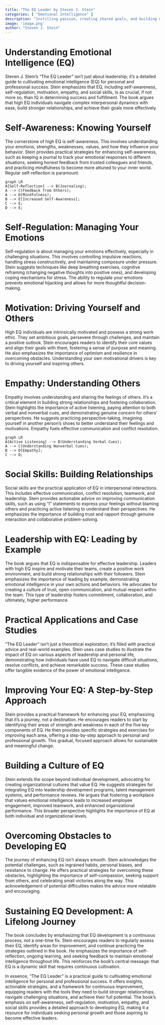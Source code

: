 ```yaml
---
title: "The EQ Leader by Steven J. Stein"
categories: [ "Emotional Intelligence" ]
description: "Instilling passion, creating shared goals, and building meaningful organizations"
image: 'image.png'
author: "Steven J. Stein"
---
```

# Understanding Emotional Intelligence (EQ)

Steven J. Stein's "The EQ Leader" isn't just about leadership; it's a detailed guide to cultivating emotional intelligence (EQ) for personal and professional success. Stein emphasizes that EQ, including self-awareness, self-regulation, motivation, empathy, and social skills, is as crucial, if not more so, than IQ in determining success and fulfillment. The book argues that high EQ individuals navigate complex interpersonal dynamics with ease, build stronger relationships, and achieve their goals more effectively.

# Self-Awareness: Knowing Yourself

The cornerstone of high EQ is self-awareness.  This involves understanding your emotions, strengths, weaknesses, values, and how they influence your behavior.  Stein provides practical strategies for enhancing self-awareness, such as keeping a journal to track your emotional responses to different situations, seeking honest feedback from trusted colleagues and friends, and practicing mindfulness to become more attuned to your inner world.  Regular self-reflection is paramount.

```mermaid
graph LR
A[Self-Reflection] --> B(Journaling);
A --> C(Feedback from Others);
A --> D(Mindfulness);
B --> E[Increased Self-Awareness];
C --> E;
D --> E;
```

# Self-Regulation: Managing Your Emotions

Self-regulation is about managing your emotions effectively, especially in challenging situations.  This involves controlling impulsive reactions, handling stress constructively, and maintaining composure under pressure.  Stein suggests techniques like deep breathing exercises, cognitive reframing (changing negative thoughts into positive ones), and developing coping mechanisms for stress.  The ability to regulate your emotions prevents emotional hijacking and allows for more thoughtful decision-making.

# Motivation: Driving Yourself and Others

High EQ individuals are intrinsically motivated and possess a strong work ethic.  They set ambitious goals, persevere through challenges, and maintain a positive outlook.  Stein encourages readers to identify their core values and align their goals with them, fostering a sense of purpose and meaning.  He also emphasizes the importance of optimism and resilience in overcoming obstacles.  Understanding your own motivational drivers is key to driving yourself and inspiring others.


# Empathy: Understanding Others

Empathy involves understanding and sharing the feelings of others.  It's a critical element in building strong relationships and fostering collaboration. Stein highlights the importance of active listening, paying attention to both verbal and nonverbal cues, and demonstrating genuine concern for others' perspectives.  He suggests practicing perspective-taking, imagining yourself in another person's shoes to better understand their feelings and motivations.  Empathy fuels effective communication and conflict resolution.

```mermaid
graph LR
A[Active Listening] --> B(Understanding Verbal Cues);
A --> C(Understanding Nonverbal Cues);
B --> D[Empathy];
C --> D;
```

# Social Skills: Building Relationships

Social skills are the practical application of EQ in interpersonal interactions. This includes effective communication, conflict resolution, teamwork, and leadership. Stein provides actionable advice on improving communication skills, such as using "I" statements to express your feelings without blaming others and practicing active listening to understand their perspectives. He emphasizes the importance of building trust and rapport through genuine interaction and collaborative problem-solving.

# Leadership with EQ: Leading by Example

The book argues that EQ is indispensable for effective leadership.  Leaders with high EQ inspire and motivate their teams, create a positive work environment, and build strong relationships with their followers.  Stein emphasizes the importance of leading by example, demonstrating emotional intelligence in your own actions and behaviors.  He advocates for creating a culture of trust, open communication, and mutual respect within the team.  This type of leadership fosters commitment, collaboration, and ultimately, higher performance.

# Practical Applications and Case Studies

"The EQ Leader" isn't just a theoretical exploration; it's filled with practical advice and real-world examples.  Stein uses case studies to illustrate the impact of EQ on various aspects of leadership and personal life, demonstrating how individuals have used EQ to navigate difficult situations, resolve conflicts, and achieve remarkable success. These case studies offer tangible evidence of the power of emotional intelligence.

# Improving Your EQ: A Step-by-Step Approach

Stein provides a practical framework for enhancing your EQ, emphasizing that it's a journey, not a destination. He encourages readers to start by identifying their areas of strength and weakness in each of the five key components of EQ.  He then provides specific strategies and exercises for improving each area, offering a step-by-step approach to personal and professional growth. This gradual, focused approach allows for sustainable and meaningful change.

# Building a Culture of EQ

Stein extends the scope beyond individual development, advocating for creating organizational cultures that value EQ. He suggests strategies for integrating EQ into leadership development programs, talent management systems, and performance reviews. He argues that fostering a workplace that values emotional intelligence leads to increased employee engagement, improved teamwork, and enhanced organizational performance. This broader perspective highlights the importance of EQ at both individual and organizational levels.


# Overcoming Obstacles to Developing EQ

The journey of enhancing EQ isn't always smooth. Stein acknowledges the potential challenges, such as ingrained habits, personal biases, and resistance to change.  He offers practical strategies for overcoming these obstacles, highlighting the importance of self-compassion, seeking support from others, and celebrating small victories along the way.  This acknowledgement of potential difficulties makes the advice more relatable and encouraging.


#  Sustaining EQ Development: A Lifelong Journey

The book concludes by emphasizing that EQ development is a continuous process, not a one-time fix. Stein encourages readers to regularly assess their EQ, identify areas for improvement, and continue practicing the strategies outlined in the book. He emphasizes the importance of self-reflection, ongoing learning, and seeking feedback to maintain emotional intelligence throughout life. This reinforces the book's central message: that EQ is a dynamic skill that requires continuous cultivation.

In essence, "The EQ Leader" is a practical guide to cultivating emotional intelligence for personal and professional success. It offers insights, actionable strategies, and a framework for continuous improvement, equipping readers with the tools they need to build stronger relationships, navigate challenging situations, and achieve their full potential. The book's emphasis on self-awareness, self-regulation, motivation, empathy, and social skills provides a detailed approach to developing EQ, making it a resource for individuals seeking personal growth and those aspiring to become effective leaders.

